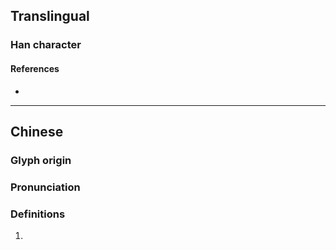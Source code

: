 {{character info}}
==Translingual==

===Han character===
{{Han char|rn=86|rad=火|as=20|sn=24|four=99831|canj=FFBF|ids=⿰火黨}}

====References====
* {{Han ref|kx=0688.100|dkj=19631|dj=1099.270|hdz=32250.130|uh=7223|ud=29219|bh=F8B1|bd=63665}}

----

==Chinese==
{{zh-forms|s=𬊵}}

===Glyph origin===
{{Han etym}}

===Pronunciation===
{{zh-pron
|m=tǎng
|c=tong2
|mc=y
|oc=y
|cat=
}}

===Definitions===
{{zh-hanzi}}

# {{rfdef|zh}}
